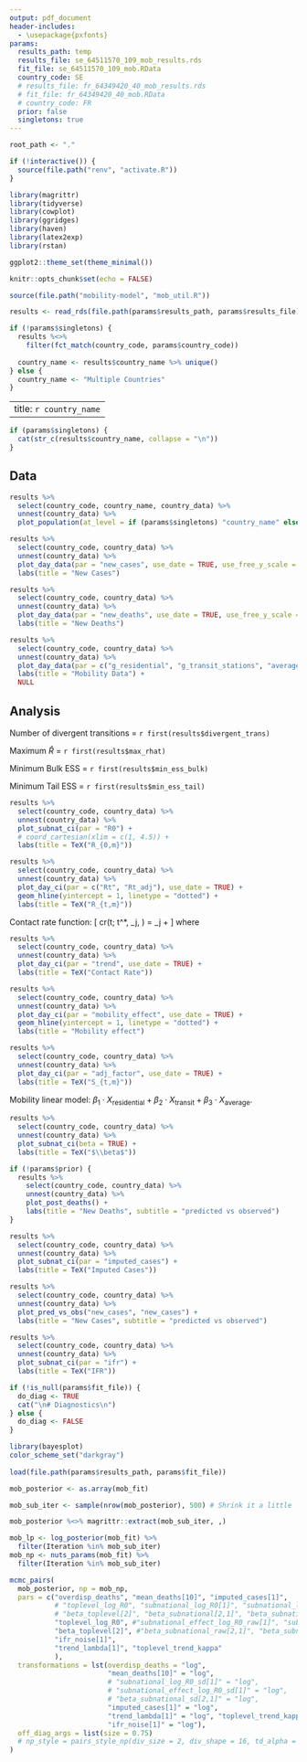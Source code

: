 ```yaml
---
output: pdf_document
header-includes:
  - \usepackage{pxfonts} 
params:
  results_path: temp
  results_file: se_64511570_109_mob_results.rds
  fit_file: se_64511570_109_mob.RData
  country_code: SE 
  # results_file: fr_64349420_40_mob_results.rds 
  # fit_file: fr_64349420_40_mob.RData 
  # country_code: FR 
  prior: false 
  singletons: true 
---
```


```r
root_path <- "."

if (!interactive()) {
  source(file.path("renv", "activate.R"))
}

library(magrittr)
library(tidyverse)
library(cowplot)
library(ggridges)
library(haven)
library(latex2exp)
library(rstan)

ggplot2::theme_set(theme_minimal())

knitr::opts_chunk$set(echo = FALSE)
```

```r
source(file.path("mobility-model", "mob_util.R"))
```


```r
results <- read_rds(file.path(params$results_path, params$results_file))

if (!params$singletons) {
  results %<>% 
    filter(fct_match(country_code, params$country_code))
  
  country_name <- results$country_name %>% unique()
} else {
  country_name <- "Multiple Countries"
}
```

---
title: `r country_name`
---

```r
if (params$singletons) {
  cat(str_c(results$country_name, collapse = "\n"))
}
```


## Data

```r
results %>% 
  select(country_code, country_name, country_data) %>% 
  unnest(country_data) %>% 
  plot_population(at_level = if (params$singletons) "country_name" else "sub_region")
```

```r
results %>%
  select(country_code, country_data) %>% 
  unnest(country_data) %>% 
  plot_day_data(par = "new_cases", use_date = TRUE, use_free_y_scale = TRUE, use_bar = TRUE)  +
  labs(title = "New Cases") 
```

```r
results %>%
  select(country_code, country_data) %>% 
  unnest(country_data) %>% 
  plot_day_data(par = "new_deaths", use_date = TRUE, use_free_y_scale = TRUE, use_bar = TRUE)  +
  labs(title = "New Deaths") 
```

```r
results %>% 
  select(country_code, country_data) %>% 
  unnest(country_data) %>% 
  plot_day_data(par = c("g_residential", "g_transit_stations", "average_mob"), use_date = TRUE) +
  labs(title = "Mobility Data") +
  NULL
```

## Analysis

Number of divergent transitions = `r first(results$divergent_trans)`

Maximum $\hat{R}$ = `r first(results$max_rhat)`

Minimum Bulk ESS = `r first(results$min_ess_bulk)`

Minimum Tail ESS = `r first(results$min_ess_tail)`

```r
results %>% 
  select(country_code, country_data) %>% 
  unnest(country_data) %>% 
  plot_subnat_ci(par = "R0") + 
  # coord_cartesian(xlim = c(1, 4.5)) +
  labs(title = TeX("R_{0,m}"))
```

```r
results %>% 
  select(country_code, country_data) %>% 
  unnest(country_data) %>% 
  plot_day_ci(par = c("Rt", "Rt_adj"), use_date = TRUE) +
  geom_hline(yintercept = 1, linetype = "dotted") +
  labs(title = TeX("R_{t,m}")) 
```

Contact rate function: \[ cr(t; t^*, \lambda_j, \kappa) = \lambda_j + \frac{1 - \lambda_j}{1 + \exp(\kappa (t - t^*))} \]
where 
\begin{align*}
\lambda_j &\sim \mathtt{Beta}(3, 1) \\
\kappa &\sim \mathtt{NegHalfNormal}(0, 1).
\end{align*}

```r
results %>% 
  select(country_code, country_data) %>% 
  unnest(country_data) %>% 
  plot_day_ci(par = "trend", use_date = TRUE) +
  labs(title = TeX("Contact Rate")) 
```

```r
results %>% 
  select(country_code, country_data) %>% 
  unnest(country_data) %>% 
  plot_day_ci(par = "mobility_effect", use_date = TRUE) +
  geom_hline(yintercept = 1, linetype = "dotted") +
  labs(title = "Mobility effect") 
```

```r
results %>% 
  select(country_code, country_data) %>% 
  unnest(country_data) %>% 
  plot_day_ci(par = "adj_factor", use_date = TRUE) +
  labs(title = TeX("S_{t,m}")) 
```

Mobility linear model: $\beta_1 \cdot X_\text{residential} + \beta_2 \cdot X_\text{transit} + \beta_3 \cdot X_\text{average}$.

```r
results %>% 
  select(country_code, country_data) %>% 
  unnest(country_data) %>% 
  plot_subnat_ci(beta = TRUE) + 
  labs(title = TeX("$\\beta$"))
```

```r
if (!params$prior) {
  results %>% 
    select(country_code, country_data) %>% 
    unnest(country_data) %>% 
    plot_post_deaths() + 
    labs(title = "New Deaths", subtitle = "predicted vs observed")
}
```

```r
results %>% 
  select(country_code, country_data) %>% 
  unnest(country_data) %>% 
  plot_subnat_ci(par = "imputed_cases") + 
  labs(title = TeX("Imputed Cases"))
```

```r
results %>% 
  select(country_code, country_data) %>% 
  unnest(country_data) %>% 
  plot_pred_vs_obs("new_cases", "new_cases") +
  labs(title = "New Cases", subtitle = "predicted vs observed")
```

```r
results %>% 
  select(country_code, country_data) %>% 
  unnest(country_data) %>% 
  plot_subnat_ci(par = "ifr") + 
  labs(title = TeX("IFR"))
```

```r
if (!is_null(params$fit_file)) {
  do_diag <- TRUE
  cat("\n# Diagnostics\n")
} else {
  do_diag <- FALSE
}
```

```r
library(bayesplot)
color_scheme_set("darkgray")
  
load(file.path(params$results_path, params$fit_file))

mob_posterior <- as.array(mob_fit)

mob_sub_iter <- sample(nrow(mob_posterior), 500) # Shrink it a little

mob_posterior %<>% magrittr::extract(mob_sub_iter, ,)

mob_lp <- log_posterior(mob_fit) %>%
  filter(Iteration %in% mob_sub_iter)
mob_np <- nuts_params(mob_fit) %>%
  filter(Iteration %in% mob_sub_iter)
```

```r
mcmc_pairs(
  mob_posterior, np = mob_np,
  pars = c("overdisp_deaths", "mean_deaths[10]", "imputed_cases[1]",
           # "toplevel_log_R0", "subnational_log_R0[1]", "subnational_log_R0_sd[1]",
           # "beta_toplevel[2]", "beta_subnational[2,1]", "beta_subnational_sd[2,1]",
           "toplevel_log_R0", #"subnational_effect_log_R0_raw[1]", "subnational_effect_log_R0_sd[1]",
           "beta_toplevel[2]", #"beta_subnational_raw[2,1]", "beta_subnational_sd[2,1]",
           "ifr_noise[1]",
           "trend_lambda[1]", "toplevel_trend_kappa"
           ),
  transformations = lst(overdisp_deaths = "log",
                        "mean_deaths[10]" = "log",
                        # "subnational_log_R0_sd[1]" = "log",
                        # "subnational_effect_log_R0_sd[1]" = "log",
                        # "beta_subnational_sd[2,1]" = "log",
                        "imputed_cases[1]" = "log",
                        "trend_lambda[1]" = "log", "toplevel_trend_kappa" = function(kappa) log(-kappa),
                        "ifr_noise[1]" = "log"),
  off_diag_args = list(size = 0.75)
  # np_style = pairs_style_np(div_size = 2, div_shape = 16, td_alpha = 0.1)
)
```

